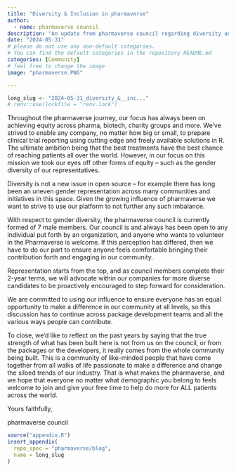 ```yaml
---
title: "Diversity & Inclusion in pharmaverse"
author:
  - name: pharmaverse council
description: "An update from pharmaverse council regarding diversity and inclusion within our community."
date: "2024-05-31"
# please do not use any non-default categories.
# You can find the default categories in the repository README.md
categories: [Community]
# feel free to change the image
image: "pharmaverse.PNG"

---
```


<!--------------- typical setup ----------------->

```r
long_slug <- "2024-05-31_diversity_&__inc..."
# renv::use(lockfile = "renv.lock")
```

<!--------------- post begins here ----------------->

Throughout the pharmaverse journey, our focus has always been on achieving
equity across pharma, biotech, charity groups and more. We’ve strived to enable
any company, no matter how big or small, to prepare clinical trial reporting
using cutting edge and freely available solutions in R. The ultimate ambition
being that the best treatments have the best chance of reaching patients all
over the world. However, in our focus on this mission we took our eyes off other
forms of equity – such as the gender diversity of our representatives.

Diversity is not a new issue in open source – for example there has long been
an uneven gender representation across many communities and initiatives in this
space. Given the growing influence of pharmaverse we want to strive to use our
platform to not further any such imbalance.

With respect to gender diversity, the pharmaverse council is currently formed of
7 male members. Our council is and always has been open to any individual put
forth by an organization, and anyone who wants to volunteer in the Pharmaverse
is welcome. If this perception has differed, then we have to do our part to
ensure anyone feels comfortable bringing their contribution forth and engaging
in our community.

Representation starts from the top, and as council members complete their 2-year
terms, we will advocate within our companies for more diverse candidates to be
proactively encouraged to step forward for consideration.

We are committed to using our influence to ensure everyone has an equal
opportunity to make a difference in our community at all levels, so this
discussion has to continue across package development teams and all the various
ways people can contribute.

To close, we’d like to reflect on the past years by saying that the true
strength of what has been built here is not from us on the council, or from the
packages or the developers, it really comes from the whole community being
built. This is a community of like-minded people that have come together from
all walks of life passionate to make a difference and change the siloed trends
of our industry. That is what makes the pharmaverse, and we hope that everyone
no matter what demographic you belong to feels welcome to join and give your
free time to help do more for ALL patients across the world.

Yours faithfully,

pharmaverse council


<!--------------- appendices go here ----------------->

```r
source("appendix.R")
insert_appendix(
  repo_spec = "pharmaverse/blog",
  name = long_slug
)
```
